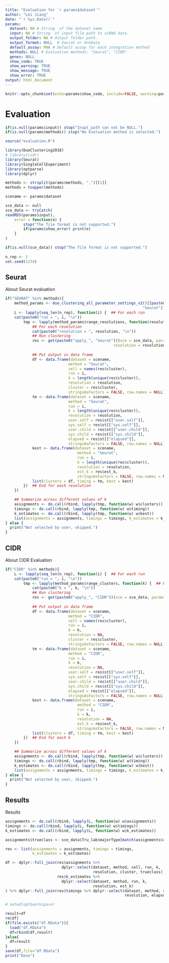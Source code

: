 ```yaml
---
title: "Evaluation for `r params$dataset`"
author: "Lei Jiang"
date: "`r Sys.Date()`"
params:
  dataset: NA # String  of the dataset name
  input: NA # String  of input file path to scRNA data.
  output_folder: NA # Output folder path.
  output_format: NULL  # Seurat or AnnData
  default_assay: RNA # Default assay for each integration method
  methods: NULL # Evaluation methods: "Seurat", "CIDR"
  genes: NULL 
  show_code: TRUE
  show_warning: TRUE
  show_message: TRUE
  show_error: TRUE
output: html_document
---
```


```r
knitr::opts_chunk$set(echo=params$show_code, include=FALSE, warning=params$show_warning, message=params$show_message)
```
# Evaluation

```r
if(is.null(params$input)) stop("Inupt_path can not be NULL.")
if(is.null(params$methods)) stop("No Evaluation method is selected.")

source("evaluation.R")

library(DuoClustering2018)
# library(cidr)
library(Seurat)
library(SingleCellExperiment)
library(optparse)
library(dplyr)

methods <- strsplit(params$methods, ",")[[1]]
methods = toupper(methods)

scename <- params$dataset

sce_data <- null
sce_data <- tryCatch(
readRDS(params$input),
    error = function(e) {
        stop("The file format is not supported.")
        if(params$show_error) print(e)
    }
)

if(is.null(sce_data)) stop("The file format is not supported.")
                                                      
n_rep <- 2
set.seed(1234)

```

## Seurat
About Seurat evaluation
```r

if("SEURAT" %in% methods){
    method_params <- duo_clustering_all_parameter_settings_v2()[[paste0("sce_filteredExpr10_Koh_", 
                                                             "Seurat")]]    
    L <- lapply(seq_len(n_rep), function(i) {  ## For each run
    cat(paste0("run = ", i, "\n"))
        tmp <- lapply(method_params$range_resolutions, function(resolution) {  
            ## For each resolution
            cat(paste0("resolution = ", resolution, "\n"))
            ## Run clustering
            res <- get(paste0("apply_", "Seurat"))(sce = sce_data, params = method_params, 
                                                resolution = resolution)
            
            ## Put output in data frame
            df <- data.frame(dataset = scename, 
                            method = "Seurat", 
                            cell = names(res$cluster),
                            run = i,
                            k = length(unique(res$cluster)),
                            resolution = resolution,
                            cluster = res$cluster,
                            stringsAsFactors = FALSE, row.names = NULL)
            tm <- data.frame(dataset = scename, 
                            method = "Seurat",
                            run = i, 
                            k = length(unique(res$cluster)),
                            resolution = resolution,
                            user.self = res$st[["user.self"]],
                            sys.self = res$st[["sys.self"]],
                            user.child = res$st[["user.child"]],
                            sys.child = res$st[["sys.child"]],
                            elapsed = res$st[["elapsed"]],
                            stringsAsFactors = FALSE, row.names = NULL)
            kest <- data.frame(dataset = scename, 
                                method = "Seurat",
                                run = i, 
                                k = length(unique(res$cluster)),
                                resolution = resolution,
                                est_k = res$est_k,
                                stringsAsFactors = FALSE, row.names = NULL)
            list(clusters = df, timing = tm, kest = kest)
        })  ## End for each resolution
    })

    ## Summarize across different values of k
    assignments <- do.call(rbind, lapply(tmp, function(w) w$clusters))
    timings <- do.call(rbind, lapply(tmp, function(w) w$timing))
    k_estimates <- do.call(rbind, lapply(tmp, function(w) w$kest))
    list(assignments = assignments, timings = timings, k_estimates = k_estimates)
} else {
  print("Not selected by user, skipped.")
}
```


## CIDR
About CIDR Evaluation
```r

if("CIDR" %in% methods){
    L <- lapply(seq_len(n_rep), function(i) {  ## For each run
    cat(paste0("run = ", i, "\n"))
        tmp <- lapply(method_params$range_clusters, function(k) {  ## For each k
            cat(paste0("k = ", k, "\n"))
            ## Run clustering
            res <- get(paste0("apply_", "CIDR"))(sce = sce_data, params = method_params, k = k)
            
            ## Put output in data frame
            df <- data.frame(dataset = scename, 
                            method = "CIDR", 
                            cell = names(res$cluster),
                            run = i,
                            k = k,
                            resolution = NA,
                            cluster = res$cluster,
                            stringsAsFactors = FALSE, row.names = NULL)
            tm <- data.frame(dataset = scename, 
                            method = "CIDR",
                            run = i, 
                            k = k,
                            resolution = NA,
                            user.self = res$st[["user.self"]],
                            sys.self = res$st[["sys.self"]],
                            user.child = res$st[["user.child"]],
                            sys.child = res$st[["sys.child"]],
                            elapsed = res$st[["elapsed"]],
                            stringsAsFactors = FALSE, row.names = NULL)
            kest <- data.frame(dataset = scename, 
                                method = "CIDR",
                                run = i, 
                                k = k,
                                resolution = NA,
                                est_k = res$est_k,
                                stringsAsFactors = FALSE, row.names = NULL)
            list(clusters = df, timing = tm, kest = kest)
        })  ## End for each k
    })

    ## Summarize across different values of k
    assignments <- do.call(rbind, lapply(tmp, function(w) w$clusters))
    timings <- do.call(rbind, lapply(tmp, function(w) w$timing))
    k_estimates <- do.call(rbind, lapply(tmp, function(w) w$kest))
    list(assignments = assignments, timings = timings, k_estimates = k_estimates)
} else {
  print("Not selected by user, skipped.")
}
```


## Results
Results
```r
assignments <- do.call(rbind, lapply(L, function(w) w$assignments))
timings <- do.call(rbind, lapply(L, function(w) w$timings))
k_estimates <- do.call(rbind, lapply(L, function(w) w$k_estimates))

assignments$trueclass <- sce_data$Tru_lab$majorType[match(assignments$cell, sce_data$Tru_lab$X)]

res <- list(assignments = assignments, timings = timings,
            k_estimates = k_estimates)

df <- dplyr::full_join(res$assignments %>%
                         dplyr::select(dataset, method, cell, run, k, 
                                       resolution, cluster, trueclass),
                       res$k_estimates %>%
                         dplyr::select(dataset, method, run, k, 
                                       resolution, est_k)
) %>% dplyr::full_join(res$timings %>% dplyr::select(dataset, method, run, k,
                                                     resolution, elapsed))

# setwd(opt$workspace)

result=df
rm(df)
if(file.exists("df.RData")){
  load("df.RData")
  df=rbind(df,result)
}else{
  df=result
}
save(df,file="df.RData")
print("Done")
```